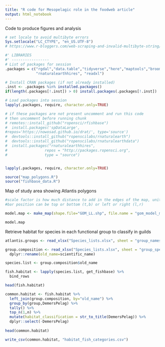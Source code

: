 ```yaml
---
title: "R code for Mesopelagic role in the foodweb article"
output: html_notebook
---
```


Code to produce figures and analysis 


```r

# set locale to avoid multibyte errors
Sys.setlocale("LC_CTYPE", "en_US.UTF-8")
# https://www.r-bloggers.com/web-scraping-and-invalid-multibyte-string/

#' LIBRARIES
#' -----------------
# List of packages for session
.packages = c("rgdal","data.table","tidyverse","here","maptools","broom","ggmap","rfishbase","devtools", "sf", "tmap","ggspatial","rgeos", "raster", "spData","spDataLarge","sp","rnaturalearth","rnaturalearthdata",
              "rnaturalearthhires", "readxl")

# Install CRAN packages (if not already installed)
.inst <- .packages %in% installed.packages()
if(length(.packages[!.inst]) > 0) install.packages(.packages[!.inst])

# Load packages into session 
lapply(.packages, require, character.only=TRUE)

# if these packages are not present uncomment and run this code
# then uncomment before running chunk  
# remotes::install_github("ropensci/rfishbase")
#  install.packages('spDataLarge',
#repos='https://nowosad.github.io/drat/', type='source')
#  devtools::install_github("ropenscilabs/rnaturalearth")
#  devtools::install_github("ropenscilabs/rnaturalearthdata")
#  install.packages("rnaturalearthhires",
#                 repos = "http://packages.ropensci.org",
#                 type = "source")


lapply(.packages, require, character.only=TRUE)

source("map_polygons.R")
source("fishbase_data.R")
```

Map of study area showing Atlantis polygons
```r
#scale factor is how much distance to add in the edges of the map, units are dependent on the coordinate system of the shapefile
#bar position can be top or bottom (t,b) or left or right (l,r)

model.map <- make_map(shape.file="GOM_LL.shp", file.name = "gom_model_map.png", scale.factor = 2, bar.position = "tl")

model.map

```

Retrieve habitat for species in each functional group to classify in guilds

```r

atlantis.groups <- read_xlsx("Species_lists.xlsx", sheet = "group_names")

group.composition <- read_xlsx("Species_lists.xlsx", sheet = "group_species_composition") %>% 
  dplyr::rename(old_name=scientific_name)

species.list <- group.composition$old_name

fish.habitat <- lapply(species.list, get_fishbase) %>% 
  bind_rows

head(fish.habitat)

common.habitat <- fish.habitat %>% 
  left_join(group.composition, by="old_name") %>% 
  group_by(group,DemersPelag) %>%
  tally() %>% 
  top_n(1,n) %>% 
  mutate(habitat_classification = str_to_title(DemersPelag)) %>% 
  dplyr::select(-DemersPelag)
  
head(common.habitat)

write_csv(common.habitat, "habitat_fish_categories.csv")


```

